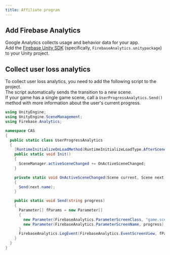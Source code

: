```yaml
---
title: Affiliate program
---
```


## Add Firebase Analytics
Google Analytics collects usage and behavior data for your app.  
Add the [Firebase Unity SDK](https://firebase.google.com/docs/unity/setup#prerequisites) (specifically, `FirebaseAnalytics.unitypackage`) to your Unity project.

## Collect user loss analytics
To collect user loss analytics, you need to add the following script to the project.  
The script automatically sends the transition to a new scene.  
If your game has a single game scene, call a `UserProgressAnalytics.Send()` method with more information about the user's current progress.
```cs
using UnityEngine;
using UnityEngine.SceneManagement;
using Firebase.Analytics;

namespace CAS
{
  public static class UserProgressAnalytics
  {
    [RuntimeInitializeOnLoadMethod(RuntimeInitializeLoadType.AfterSceneLoad)]
    public static void Init()
    {
      SceneManager.activeSceneChanged += OnActiveSceneChanged;
    }

    private static void OnActiveSceneChanged(Scene current, Scene next)
    {
      Send(next.name);
    }

    public static void Send(string progress)
    {
      Parameter[] fParams = new Parameter[]
      {
        new Parameter(FirebaseAnalytics.ParameterScreenClass, "game.scene"),
        new Parameter(FirebaseAnalytics.ParameterScreenName, progress)
      }
      FirebaseAnalytics.LogEvent(FirebaseAnalytics.EventScreenView, fParams);
    }
  }
}
```